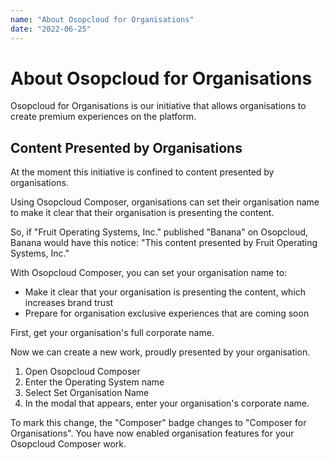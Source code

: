 ```yaml
---
name: "About Osopcloud for Organisations"
date: "2022-06-25"
---
```


# About Osopcloud for Organisations

Osopcloud for Organisations is our initiative that allows organisations to create premium experiences on the platform.

## Content Presented by Organisations

At the moment this initiative is confined to content presented by organisations.

Using Osopcloud Composer, organisations can set their organisation name to make it clear that their organisation is presenting the content.

<Note m={true}>
  So, if "Fruit Operating Systems, Inc." published "Banana" on Osopcloud, Banana
  would have this notice: "This content presented by Fruit Operating Systems,
  Inc."
</Note>

<DeepDive title="How to Create Organisation Content using Osopcloud Composer">

With Osopcloud Composer, you can set your organisation name to:

- Make it clear that your organisation is presenting the content, which increases brand trust
- Prepare for organisation exclusive experiences that are coming soon

First, get your organisation's full corporate name.

Now we can create a new work, proudly presented by your organisation.

1. Open Osopcloud Composer
2. Enter the Operating System name
3. Select Set Organisation Name
4. In the modal that appears, enter your organisation's corporate name.

To mark this change, the "Composer" badge changes to "Composer for Organisations". You have now enabled organisation features for your Osopcloud Composer work.

</DeepDive>

